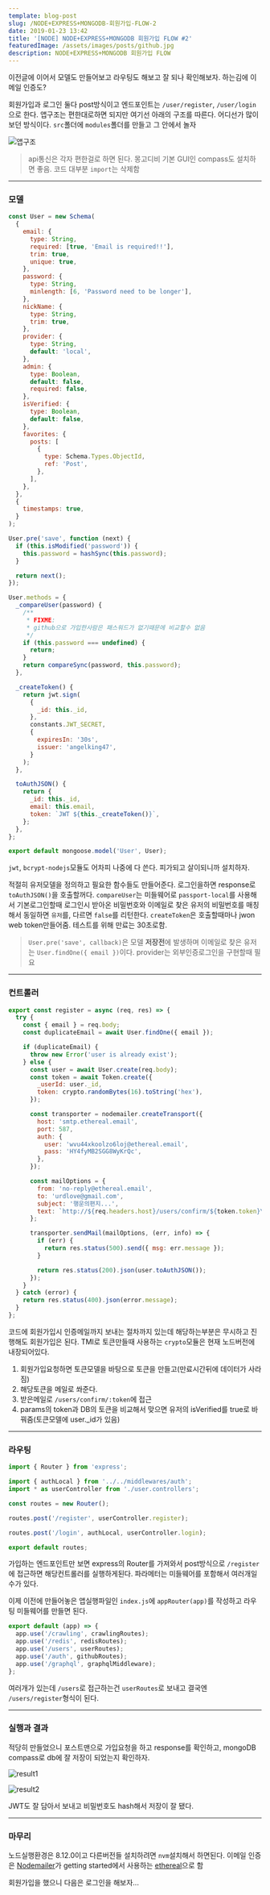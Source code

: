 ```yaml
---
template: blog-post
slug: /NODE+EXPRESS+MONGODB-회원가입-FLOW-2
date: 2019-01-23 13:42
title: '[NODE] NODE+EXPRESS+MONGODB 회원가입 FLOW #2'
featuredImage: /assets/images/posts/github.jpg
description: NODE+EXPRESS+MONGODB 회원가입 FLOW
---
```


이전글에 이어서 모델도 만들어보고 라우팅도 해보고 잘 되나 확인해보자. 하는김에 이메일 인증도?

회원가입과 로그인 둘다 post방식이고 엔드포인트는 `/user/register`, `/user/login`으로 한다. 앱구조는 편한대로하면 되지만 여기선 아래의 구조를 따른다. 어디선가 많이 보던 방식이다. `src`폴더에 `modules`폴더를 만들고 그 안에서 놀자

![앱구조](/assets/images/posts/190123/structure.png)

> api통신은 각자 편한걸로 하면 된다. 몽고디비 기본 GUI인 compass도 설치하면 좋음. 코드 대부분 `import`는 삭제함

---

### 모델

```javascript
const User = new Schema(
  {
    email: {
      type: String,
      required: [true, 'Email is required!!'],
      trim: true,
      unique: true,
    },
    password: {
      type: String,
      minlength: [6, 'Password need to be longer'],
    },
    nickName: {
      type: String,
      trim: true,
    },
    provider: {
      type: String,
      default: 'local',
    },
    admin: {
      type: Boolean,
      default: false,
      required: false,
    },
    isVerified: {
      type: Boolean,
      default: false,
    },
    favorites: {
      posts: [
        {
          type: Schema.Types.ObjectId,
          ref: 'Post',
        },
      ],
    },
  },
  {
    timestamps: true,
  }
);

User.pre('save', function (next) {
  if (this.isModified('password')) {
    this.password = hashSync(this.password);
  }

  return next();
});

User.methods = {
  _compareUser(password) {
    /**
     * FIXME:
     * github으로 가입한사람은 패스워드가 없기때문에 비교할수 없음
     */
    if (this.password === undefined) {
      return;
    }
    return compareSync(password, this.password);
  },

  _createToken() {
    return jwt.sign(
      {
        _id: this._id,
      },
      constants.JWT_SECRET,
      {
        expiresIn: '30s',
        issuer: 'angelking47',
      }
    );
  },

  toAuthJSON() {
    return {
      _id: this._id,
      email: this.email,
      token: `JWT ${this._createToken()}`,
    };
  },
};

export default mongoose.model('User', User);
```

`jwt`, `bcrypt-nodejs`모듈도 어차피 나중에 다 쓴다. 피가되고 살이되니까 설치하자.

적절히 유저모델을 정의하고 필요한 함수들도 만들어준다. 로그인을하면 response로 `toAuthJSON()`을 호출할꺼다. `compareUser`는 미들웨어로 `passport-local`를 사용해서 기본로그인할때 로그인시 받아온 비밀번호와 이메일로 찾은 유저의 비밀번호를 매칭해서 동일하면 `유저`를, 다르면 `false`를 리턴한다. `createToken`은 호출할때마나 jwon web token만들어줌. 테스트를 위해 만료는 30초로함.

> `User.pre('save', callback)`은 모델 **저장전**에 발생하며 이메일로 찾은 유저는 `User.findOne({ email })`이다. provider는 외부인증로그인을 구현할때 필요

---

### 컨트롤러

```javascript
export const register = async (req, res) => {
  try {
    const { email } = req.body;
    const duplicateEmail = await User.findOne({ email });

    if (duplicateEmail) {
      throw new Error('user is already exist');
    } else {
      const user = await User.create(req.body);
      const token = await Token.create({
        _userId: user._id,
        token: crypto.randomBytes(16).toString('hex'),
      });

      const transporter = nodemailer.createTransport({
        host: 'smtp.ethereal.email',
        port: 587,
        auth: {
          user: 'wvu44xkoolzo6loj@ethereal.email',
          pass: 'HY4fyMB2SGG8WyKrQc',
        },
      });

      const mailOptions = {
        from: 'no-reply@ethereal.email',
        to: 'urdlove@gmail.com',
        subject: '행운의편지...',
        text: `http://${req.headers.host}/users/confirm/${token.token}\n\nEmail: ${user.email}`,
      };

      transporter.sendMail(mailOptions, (err, info) => {
        if (err) {
          return res.status(500).send({ msg: err.message });
        }

        return res.status(200).json(user.toAuthJSON());
      });
    }
  } catch (error) {
    return res.status(400).json(error.message);
  }
};
```

코드에 회원가입시 인증메일까지 보내는 절차까지 있는데 해당하는부분은 무시하고 진행해도 회원가입은 된다. TMI로 토큰만들때 사용하는 `crypto`모듈은 현재 노드버전에 내장되어있다.

1. 회원가입요청하면 토큰모델을 바탕으로 토큰을 만들고(만료시간뒤에 데이터가 사라짐)
2. 해당토큰을 메일로 쏴준다.
3. 받은메일로 `/users/confirm/:token`에 접근
4. params의 token과 DB의 토큰을 비교해서 맞으면 유저의 isVerified를 true로 바꿔줌(토큰모델에 user.\_id가 있음)

---

### 라우팅

```javascript
import { Router } from 'express';

import { authLocal } from '../../middlewares/auth';
import * as userController from './user.controllers';

const routes = new Router();

routes.post('/register', userController.register);

routes.post('/login', authLocal, userController.login);

export default routes;
```

가입하는 엔드포인트만 보면 express의 Router를 가져와서 post방식으로 `/register`에 접근하면 해당컨트롤러를 실행하게된다. 파라메터는 미들웨어를 포함해서 여러개일수가 있다.

이제 이전에 만들어놓은 앱실행파일인 `index.js`에 `appRouter(app)`를 작성하고 라우팅 미들웨어를 만들면 된다.

```javascript
export default (app) => {
  app.use('/crawling', crawlingRoutes);
  app.use('/redis', redisRoutes);
  app.use('/users', userRoutes);
  app.use('/auth', githubRoutes);
  app.use('/graphql', graphqlMiddleware);
};
```

여러개가 있는데 `/users`로 접근하는건 `userRoutes`로 보내고 결국엔 `/users/register`형식이 된다.

---

### 실행과 결과

적당히 만들었으니 포스트맨으로 가입요청을 하고 response를 확인하고, mongoDB compass로 db에 잘 저장이 되었는지 확인하자.

![result1](/assets/images/posts/190123/result1.png)

![result2](/assets/images/posts/190123/result2.png)

JWT도 잘 담아서 보내고 비밀번호도 hash해서 저장이 잘 됐다.

---

### 마무리

노드실행환경은 8.12.0이고 다른버전들 설치하려면 `nvm`설치해서 하면된다. 이메일 인증은 [Nodemailer](https://nodemailer.com/about/)가 getting started에서 사용하는 [ethereal](https://ethereal.email/)으로 함

회원가입을 했으니 다음은 로그인을 해보자...
